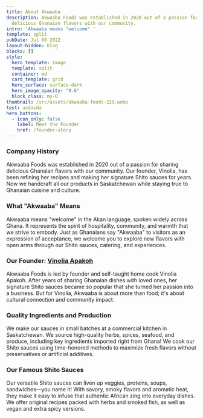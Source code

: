 ```yaml
---
title: About Akwaaba
description: Akwaaba Foods was established in 2020 out of a passion for sharing
  delicious Ghanaian flavors with our community.
intro: 'Akwaaba means "welcome" '
template: split
pubDate: Jul 08 2022
layout-hidden: blog
blocks: []
style:
  hero_template: image
  template: split
  container: md
  card_template: grid
  hero_surface: surface-dark
  hero_image_opacity: "0.6"
  block_class: my-0
thumbnail: /src/assets/akwaaba-foods-229.webp
test: asdasda
hero_buttons:
  - icon_only: false
    label: Meet the Founder
    href: /founder-story
---
```

### Company History

Akwaaba Foods was established in 2020 out of a passion for sharing delicious Ghanaian flavors with our community. Our founder, Vinolia, has been refining her recipes and making her signature Shito sauces for years. Now we handcraft all our products in Saskatchewan while staying true to Ghanaian cuisine and culture.

### What "Akwaaba" Means 

Akwaaba means "welcome" in the Akan language, spoken widely across Ghana. It represents the spirit of hospitality, community, and warmth that we strive to embody. Just as Ghanaians say "Akwaaba" to visitors as an expression of acceptance, we welcome you to explore new flavors with open arms through our Shito sauces, catering, and experiences.

### Our Founder: [Vinolia Apakoh](/founder-story)

Akwaaba Foods is led by founder and self-taught home cook Vinolia Apakoh. After years of sharing Ghanaian dishes with loved ones, her signature Shito sauces became so popular that she turned her passion into a business. But for Vinolia, Akwaaba is about more than food; it's about cultural connection and community impact.

### Quality Ingredients and Production

We make our sauces in small batches at a commercial kitchen in Saskatchewan. We source high-quality herbs, spices, seafood, and produce, including key ingredients imported right from Ghana! We cook our Shito sauces using time-honored methods to maximize fresh flavors without preservatives or artificial additives.

### Our Famous Shito Sauces

Our versatile Shito sauces can liven up veggies, proteins, soups, sandwiches—you name it! With savory, smoky flavors and aromatic heat, they make it easy to infuse that authentic African zing into everyday dishes. We offer original recipes packed with herbs and smoked fish, as well as vegan and extra spicy versions.
